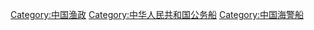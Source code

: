[[Category:中国渔政|Category:中国渔政]]
[[Category:中华人民共和国公务船|Category:中华人民共和国公务船]]
[[Category:中国海警船|Category:中国海警船]]